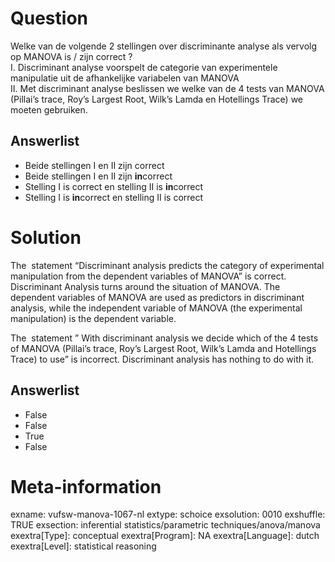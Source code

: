Question
========
Welke van de volgende 2 stellingen over discriminante analyse als
vervolg op MANOVA is / zijn correct ?  
I. Discriminant analyse voorspelt de categorie van experimentele
manipulatie uit de afhankelijke variabelen van MANOVA  
II. Met discriminant analyse beslissen we welke van de 4 tests van
MANOVA (Pillai's trace, Roy's Largest Root, Wilk's Lamda en Hotellings
Trace) we moeten gebruiken.

Answerlist
----------
* Beide stellingen I en II zijn correct
* Beide stellingen I en II zijn **in**correct
* Stelling I is correct en stelling II is **in**correct
* Stelling I is **in**correct en stelling II is correct

Solution
========





The  statement "Discriminant analysis predicts the category of
experimental manipulation from the dependent variables of MANOVA" is
correct. Discriminant Analysis turns around the situation of MANOVA. The
dependent variables of MANOVA are used as predictors in discriminant
analysis, while the independent variable of MANOVA (the experimental
manipulation) is the dependent variable.  
  
The  statement " With discriminant analysis we decide which of the 4
tests of MANOVA (Pillai's trace, Roy's Largest Root, Wilk's Lamda and
Hotellings Trace) to use" is incorrect. Discriminant analysis has
nothing to do with it.




Answerlist
----------
* False
* False
* True
* False

Meta-information
================
exname: vufsw-manova-1067-nl
extype: schoice
exsolution: 0010
exshuffle: TRUE
exsection: inferential statistics/parametric techniques/anova/manova
exextra[Type]: conceptual
exextra[Program]: NA
exextra[Language]: dutch
exextra[Level]: statistical reasoning

